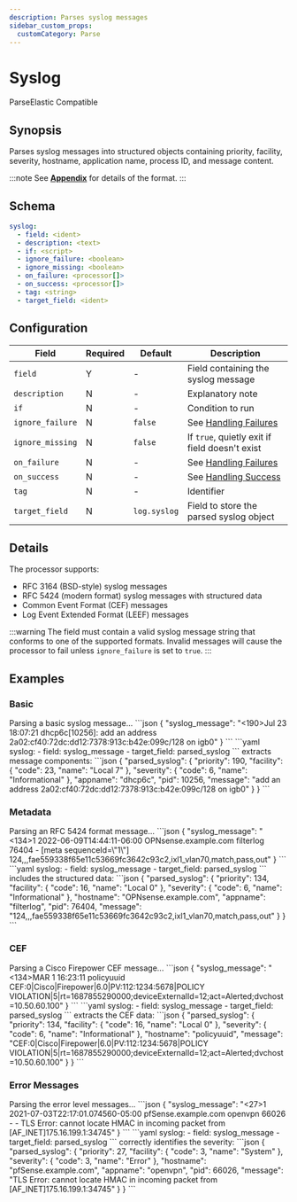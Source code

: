 ```yaml
---
description: Parses syslog messages
sidebar_custom_props: 
  customCategory: Parse
---
```


# Syslog

<span className="theme-doc-version-badge badge badge--primary">Parse</span><span className="theme-doc-version-badge badge badge--secondary">Elastic Compatible</span>

## Synopsis

Parses syslog messages into structured objects containing priority, facility, severity, hostname, application name, process ID, and message content.

:::note
See [**Appendix**](/appendix.mdx#syslog) for details of the format.
:::

## Schema

```yaml {2}
syslog:
  - field: <ident>
  - description: <text>
  - if: <script>
  - ignore_failure: <boolean>
  - ignore_missing: <boolean>
  - on_failure: <processor[]>
  - on_success: <processor[]>
  - tag: <string>
  - target_field: <ident>
```

## Configuration

|Field|Required|Default|Description|
|---|---|---|---|
|`field`|Y|-|Field containing the syslog message|
|`description`|N|-|Explanatory note|
|`if`|N|-|Condition to run|
|`ignore_failure`|N|`false`|See [Handling Failures](../handling-failures.mdx)|
|`ignore_missing`|N|`false`|If `true`, quietly exit if field doesn't exist|
|`on_failure`|N|-|See [Handling Failures](../handling-failures.mdx)|
|`on_success`|N|-|See [Handling Success](../handling-success.mdx)|
|`tag`|N|-|Identifier|
|`target_field`|N|`log.syslog`|Field to store the parsed syslog object|

## Details

The processor supports:

- RFC 3164 (BSD-style) syslog messages
- RFC 5424 (modern format) syslog messages with structured data
- Common Event Format (CEF) messages
- Log Event Extended Format (LEEF) messages

:::warning
The field must contain a valid syslog message string that conforms to one of the supported formats. Invalid messages will cause the processor to fail unless `ignore_failure` is set to `true`.
:::

## Examples

### Basic

<ExampleGrid>
  <CommentCol>
    Parsing a basic syslog message...
  </CommentCol>
  <CodeCol>
    ```json
    {
      "syslog_message": "<190>Jul 23 18:07:21 dhcp6c[10256]: add an address 2a02:cf40:72dc:dd12:7378:913c:b42e:099c/128 on igb0"
    }
    ```
    ```yaml
    syslog:
      - field: syslog_message
      - target_field: parsed_syslog
    ```
  </CodeCol>
  <CommentCol>
    extracts message components:
  </CommentCol>
  <CodeCol>
    ```json
    {
      "parsed_syslog": {
        "priority": 190,
        "facility": {
          "code": 23,
          "name": "Local 7"
        },
        "severity": {
          "code": 6,
          "name": "Informational"
        },
        "appname": "dhcp6c",
        "pid": 10256,
        "message": "add an address 2a02:cf40:72dc:dd12:7378:913c:b42e:099c/128 on igb0"
      }
    }
    ```
  </CodeCol>
</ExampleGrid>

### Metadata

<ExampleGrid>
  <CommentCol>
    Parsing an RFC 5424 format message...
  </CommentCol>
  <CodeCol>
    ```json
    {
      "syslog_message": "<134>1 2022-06-09T14:44:11-06:00 OPNsense.example.com filterlog 76404 - [meta sequenceId=\"1\"] 124,,,fae559338f65e11c53669fc3642c93c2,ixl1_vlan70,match,pass,out"
    }
    ```
    ```yaml
    syslog:
      - field: syslog_message
      - target_field: parsed_syslog
    ```
  </CodeCol>
  <CommentCol>
    includes the structured data:
  </CommentCol>
  <CodeCol>
    ```json
    {
      "parsed_syslog": {
        "priority": 134,
        "facility": {
          "code": 16,
          "name": "Local 0"
        },
        "severity": {
          "code": 6,
          "name": "Informational"
        },
        "hostname": "OPNsense.example.com",
        "appname": "filterlog",
        "pid": 76404,
        "message": "124,,,fae559338f65e11c53669fc3642c93c2,ixl1_vlan70,match,pass,out"
      }
    }
    ```
  </CodeCol>
</ExampleGrid>

### CEF

<ExampleGrid>
  <CommentCol>
    Parsing a Cisco Firepower CEF message...
  </CommentCol>
  <CodeCol>
    ```json
    {
      "syslog_message": "<134>MAR  1 16:23:11 policyuuid CEF:0|Cisco|Firepower|6.0|PV:112:1234:5678|POLICY VIOLATION|5|rt=1687855290000;deviceExternalId=12;act=Alerted;dvchost=10.50.60.100"
    }
    ```
    ```yaml
    syslog:
      - field: syslog_message
      - target_field: parsed_syslog
    ```
  </CodeCol>
  <CommentCol>
    extracts the CEF data:
  </CommentCol>
  <CodeCol>
    ```json
    {
      "parsed_syslog": {
        "priority": 134,
        "facility": {
          "code": 16,
          "name": "Local 0"
        },
        "severity": {
          "code": 6,
          "name": "Informational"
        },
        "hostname": "policyuuid",
        "message": "CEF:0|Cisco|Firepower|6.0|PV:112:1234:5678|POLICY VIOLATION|5|rt=1687855290000;deviceExternalId=12;act=Alerted;dvchost=10.50.60.100"
      }
    }
    ```
  </CodeCol>
</ExampleGrid>

### Error Messages

<ExampleGrid>
  <CommentCol>
    Parsing the error level messages...
  </CommentCol>
  <CodeCol>
    ```json
    {
      "syslog_message": "<27>1 2021-07-03T22:17:01.074560-05:00 pfSense.example.com openvpn 66026 - - TLS Error: cannot locate HMAC in incoming packet from [AF_INET]175.16.199.1:34745"
    }
    ```
    ```yaml
    syslog:
      - field: syslog_message
      - target_field: parsed_syslog
    ```
  </CodeCol>
  <CommentCol>
    correctly identifies the severity:
  </CommentCol>
  <CodeCol>
    ```json
    {
      "parsed_syslog": {
        "priority": 27,
        "facility": {
          "code": 3,
          "name": "System"
        },
        "severity": {
          "code": 3,
          "name": "Error"
        },
        "hostname": "pfSense.example.com",
        "appname": "openvpn",
        "pid": 66026,
        "message": "TLS Error: cannot locate HMAC in incoming packet from [AF_INET]175.16.199.1:34745"
      }
    }
    ```
  </CodeCol>
</ExampleGrid>
